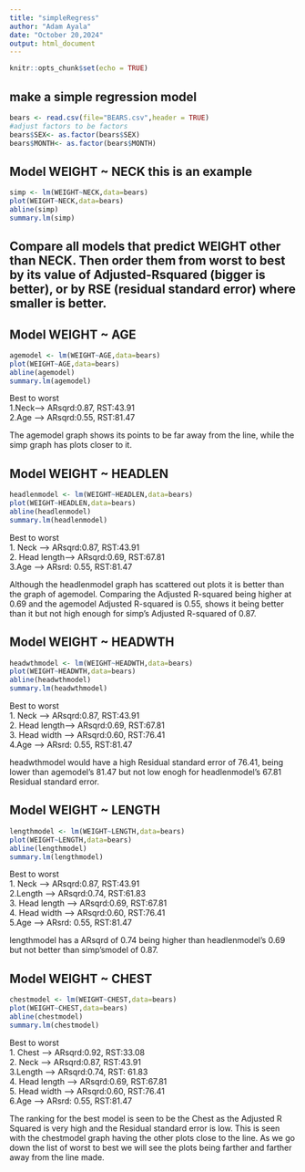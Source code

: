 ```yaml
---
title: "simpleRegress"
author: "Adam Ayala"
date: "October 20,2024" 
output: html_document
---
```


```r
knitr::opts_chunk$set(echo = TRUE)
```

## make a simple regression model

```r
bears <- read.csv(file="BEARS.csv",header = TRUE)
#adjust factors to be factors
bears$SEX<- as.factor(bears$SEX)
bears$MONTH<- as.factor(bears$MONTH)
```

## Model WEIGHT ~ NECK  this is an example  

```r
simp <- lm(WEIGHT~NECK,data=bears)
plot(WEIGHT~NECK,data=bears)
abline(simp)
summary.lm(simp)
```


## Compare all models that predict WEIGHT other than NECK. Then order them from worst to best by its value of Adjusted-Rsquared (bigger is better), or by RSE (residual standard error) where smaller is better. 

## Model WEIGHT ~ AGE  
```r
agemodel <- lm(WEIGHT~AGE,data=bears)
plot(WEIGHT~AGE,data=bears)
abline(agemodel)
summary.lm(agemodel)
```
Best to worst  
1.Neck-->  ARsqrd:0.87,  RST:43.91  
2.Age -->  ARsqrd:0.55, RST:81.47  

The agemodel graph shows its points to be far away from the line, while the simp graph has plots closer to it. 


## Model WEIGHT ~ HEADLEN  
```r
headlenmodel <- lm(WEIGHT~HEADLEN,data=bears)
plot(WEIGHT~HEADLEN,data=bears)
abline(headlenmodel)
summary.lm(headlenmodel)
```

Best to worst  
1. Neck       -->    ARsqrd:0.87,    RST:43.91  
2. Head length-->    ARsqrd:0.69,    RST:67.81  
3.Age         -->    ARsrd: 0.55,    RST:81.47  

Although the headlenmodel graph has scattered out plots it is better than the graph of agemodel. Comparing the Adjusted R-squared being higher at 0.69 and the agemodel Adjusted R-squared is 0.55, shows it being better than it but not high enough for simp's Adjusted R-squared of 0.87.

## Model WEIGHT ~ HEADWTH  
```r
headwthmodel <- lm(WEIGHT~HEADWTH,data=bears)
plot(WEIGHT~HEADWTH,data=bears)
abline(headwthmodel)
summary.lm(headwthmodel)
```
Best to worst  
1. Neck       -->    ARsqrd:0.87,    RST:43.91  
2. Head length-->    ARsqrd:0.69,    RST:67.81  
3. Head width -->    ARsqrd:0.60,    RST:76.41  
4.Age         -->    ARsrd: 0.55,    RST:81.47  

headwthmodel would have a high Residual standard error of 76.41, being lower than agemodel's 81.47 but not low enogh for headlenmodel's 67.81 Residual standard error.

## Model WEIGHT ~ LENGTH 
```r
lengthmodel <- lm(WEIGHT~LENGTH,data=bears)
plot(WEIGHT~LENGTH,data=bears)
abline(lengthmodel)
summary.lm(lengthmodel)
```
Best to worst  
1. Neck -->          ARsqrd:0.87,    RST:43.91  
2.Length  -->        ARsqrd:0.74,    RST:61.83  
3. Head length -->   ARsqrd:0.69,    RST:67.81  
4. Head width -->    ARsqrd:0.60,    RST:76.41  
5.Age         -->    ARsrd: 0.55,    RST:81.47  

lengthmodel has a ARsqrd of 0.74 being higher than headlenmodel's 0.69 but not better than simp'smodel of 0.87.

## Model WEIGHT ~ CHEST 
```r
chestmodel <- lm(WEIGHT~CHEST,data=bears)
plot(WEIGHT~CHEST,data=bears)
abline(chestmodel)
summary.lm(chestmodel)
```
Best to worst  
1. Chest       -->   ARsqrd:0.92,   RST:33.08  
2. Neck       -->    ARsqrd:0.87,    RST:43.91  
3.Length        -->  ARsqrd:0.74,    RST: 61.83  
4. Head length  -->  ARsqrd:0.69,    RST:67.81  
5. Head width   -->  ARsqrd:0.60,    RST:76.41  
6.Age           -->  ARsrd: 0.55,    RST:81.47  

The ranking for the best model is seen to be the Chest as the Adjusted R Squared is very high and the Residual standard error is low. This is seen with the chestmodel graph having the other plots close to the line. As we go down the list of worst to best we will see the plots being farther and farther away from the line made.

